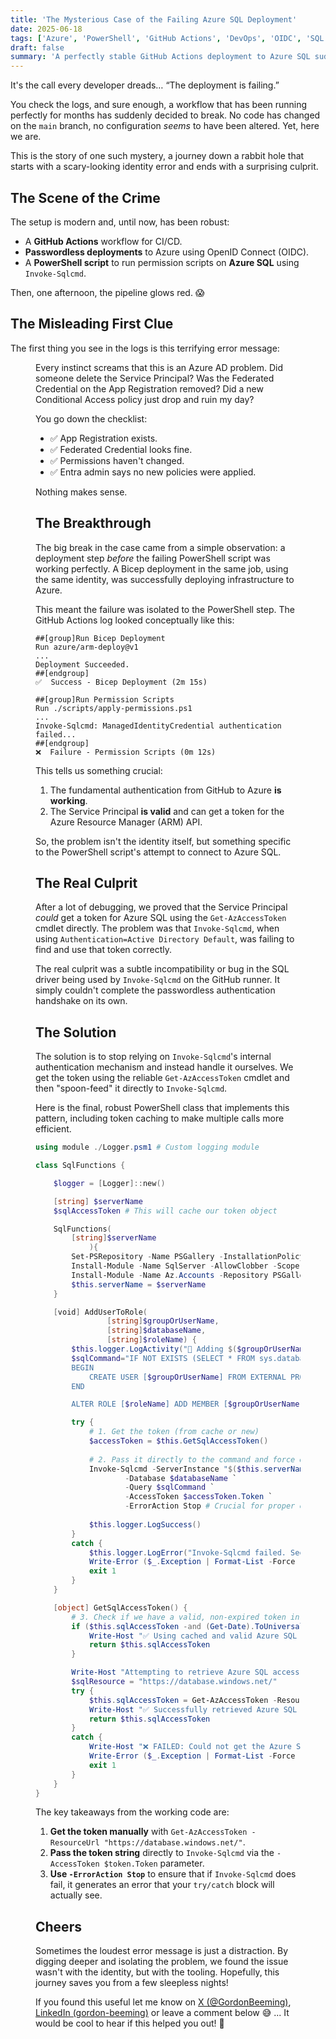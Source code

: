 ```yaml
---
title: 'The Mysterious Case of the Failing Azure SQL Deployment'
date: 2025-06-18
tags: ['Azure', 'PowerShell', 'GitHub Actions', 'DevOps', 'OIDC', 'SQL']
draft: false
summary: 'A perfectly stable GitHub Actions deployment to Azure SQL suddenly fails with a misleading ''Identity not found'' error. Follow the debugging journey to uncover the real culprit that has nothing to do with the identity.'
---
```




It's the call every developer dreads… “The deployment is failing.”

You check the logs, and sure enough, a workflow that has been running perfectly for months has suddenly decided to break. No code has changed on the `main` branch, no configuration *seems* to have been altered. Yet, here we are.

This is the story of one such mystery, a journey down a rabbit hole that starts with a scary-looking identity error and ends with a surprising culprit.

## The Scene of the Crime

The setup is modern and, until now, has been robust:
* A **GitHub Actions** workflow for CI/CD.
* **Passwordless deployments** to Azure using OpenID Connect (OIDC).
* A **PowerShell script** to run permission scripts on **Azure SQL** using `Invoke-Sqlcmd`.

Then, one afternoon, the pipeline glows red. 😱

## The Misleading First Clue

The first thing you see in the logs is this terrifying error message:

<Figure key="/images/2025-06-18-12-44-24.png" src="/images/2025-06-18-12-44-24.png" alt="A screenshot of the GitHub Actions log showing a PowerShell error message. The log displays Invoke-Sqlcmd ManagedIdentityCredential authentication failed Managed Identity Authentication unavailable Either the requested identity has not been assigned to this resource or other errors could be present Content error invalid_request error_description Identity not found. The error message is highlighted in red, indicating a failed deployment step. The overall tone is urgent and frustrating, reflecting a deployment failure in a technical environment." width="0" height="0" caption="The error that sends you looking in all the wrong places." />

Every instinct screams that this is an Azure AD problem. Did someone delete the Service Principal? Was the Federated Credential on the App Registration removed? Did a new Conditional Access policy just drop and ruin my day?

You go down the checklist:
* ✅ App Registration exists.
* ✅ Federated Credential looks fine.
* ✅ Permissions haven't changed.
* ✅ Entra admin says no new policies were applied.

Nothing makes sense.

## The Breakthrough

The big break in the case came from a simple observation: a deployment step *before* the failing PowerShell script was working perfectly. A Bicep deployment in the same job, using the same identity, was successfully deploying infrastructure to Azure.

This meant the failure was isolated to the PowerShell step. The GitHub Actions log looked conceptually like this:

```
##[group]Run Bicep Deployment
Run azure/arm-deploy@v1
...
Deployment Succeeded.
##[endgroup]
✅  Success - Bicep Deployment (2m 15s)

##[group]Run Permission Scripts
Run ./scripts/apply-permissions.ps1
...
Invoke-Sqlcmd: ManagedIdentityCredential authentication failed...
##[endgroup]
❌  Failure - Permission Scripts (0m 12s)
```

This tells us something crucial:

1.  The fundamental authentication from GitHub to Azure **is working**.
2.  The Service Principal **is valid** and can get a token for the Azure Resource Manager (ARM) API.

So, the problem isn't the identity itself, but something specific to the PowerShell script's attempt to connect to Azure SQL.

## The Real Culprit

After a lot of debugging, we proved that the Service Principal *could* get a token for Azure SQL using the `Get-AzAccessToken` cmdlet directly. The problem was that `Invoke-Sqlcmd`, when using `Authentication=Active Directory Default`, was failing to find and use that token correctly.

The real culprit was a subtle incompatibility or bug in the SQL driver being used by `Invoke-Sqlcmd` on the GitHub runner. It simply couldn't complete the passwordless authentication handshake on its own.

## The Solution

The solution is to stop relying on `Invoke-Sqlcmd`'s internal authentication mechanism and instead handle it ourselves. We get the token using the reliable `Get-AzAccessToken` cmdlet and then "spoon-feed" it directly to `Invoke-Sqlcmd`.

Here is the final, robust PowerShell class that implements this pattern, including token caching to make multiple calls more efficient.

```powershell
using module ./Logger.psm1 # Custom logging module

class SqlFunctions {

    $logger = [Logger]::new()

    [string] $serverName
    $sqlAccessToken # This will cache our token object

    SqlFunctions(
        [string]$serverName
            ){
        Set-PSRepository -Name PSGallery -InstallationPolicy Trusted
        Install-Module -Name SqlServer -AllowClobber -Scope CurrentUser -Confirm:$false
        Install-Module -Name Az.Accounts -Repository PSGallery -Scope CurrentUser -Force -AllowClobber
        $this.serverName = $serverName
    }

    [void] AddUserToRole(
                [string]$groupOrUserName,
                [string]$databaseName,
                [string]$roleName) {
        $this.logger.LogActivity("🔐 Adding $($groupOrUserName) to $($roleName) for $($databaseName)...")
        $sqlCommand="IF NOT EXISTS (SELECT * FROM sys.database_principals WHERE name = '$groupOrUserName')
        BEGIN
            CREATE USER [$groupOrUserName] FROM EXTERNAL PROVIDER;
        END

        ALTER ROLE [$roleName] ADD MEMBER [$groupOrUserName];"

        try {
            # 1. Get the token (from cache or new)
            $accessToken = $this.GetSqlAccessToken()
            
            # 2. Pass it directly to the command and force errors to be caught
            Invoke-Sqlcmd -ServerInstance "$($this.serverName).database.windows.net" `
                    -Database $databaseName `
                    -Query $sqlCommand `
                    -AccessToken $accessToken.Token `
                    -ErrorAction Stop # Crucial for proper error handling!
            
            $this.logger.LogSuccess()
        }
        catch {
            $this.logger.LogError("Invoke-Sqlcmd failed. See the full error below.")
            Write-Error ($_.Exception | Format-List -Force | Out-String)
            exit 1
        }
    }

    [object] GetSqlAccessToken() {
        # 3. Check if we have a valid, non-expired token in our cache
        if ($this.sqlAccessToken -and (Get-Date).ToUniversalTime() -lt $this.sqlAccessToken.ExpiresOn.UtcDateTime.AddMinutes(-5)) {
            Write-Host "✅ Using cached and valid Azure SQL token."
            return $this.sqlAccessToken
        }

        Write-Host "Attempting to retrieve Azure SQL access token..."
        $sqlResource = "https://database.windows.net/"
        try {
            $this.sqlAccessToken = Get-AzAccessToken -ResourceUrl $sqlResource
            Write-Host "✅ Successfully retrieved Azure SQL token."
            return $this.sqlAccessToken
        }
        catch {
            Write-Host "❌ FAILED: Could not get the Azure SQL token. Halting."
            Write-Error ($_.Exception | Format-List -Force | Out-String)
            exit 1
        }
    }
}
```

The key takeaways from the working code are:
1.  **Get the token manually** with `Get-AzAccessToken -ResourceUrl "https://database.windows.net/"`.
2.  **Pass the token string** directly to `Invoke-Sqlcmd` via the `-AccessToken $token.Token` parameter.
3.  **Use `-ErrorAction Stop`** to ensure that if `Invoke-Sqlcmd` does fail, it generates an error that your `try/catch` block will actually see.

## Cheers

Sometimes the loudest error message is just a distraction. By digging deeper and isolating the problem, we found the issue wasn't with the identity, but with the tooling. Hopefully, this journey saves you from a few sleepless nights!

If you found this useful let me know on [X (@GordonBeeming)](https://x.com/GordonBeeming/), [LinkedIn (gordon-beeming)](https://www.linkedin.com/in/gordon-beeming/) or leave a comment below 😅 ... It would be cool to hear if this helped you out! 👀
